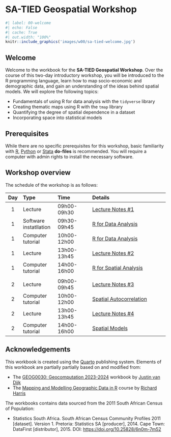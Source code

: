 # SA-TIED Geospatial Workshop {.unnumbered}

```r
#| label: 00-welcome
#| echo: False
#| cache: True
#| out.width: "100%"
knitr::include_graphics('images/w00/sa-tied-welcome.jpg') 
```

## Welcome {.unnumbered}
Welcome to the workbook for the **SA-TIED Geospatial Workshop**. Over the course of this two-day introductory workshop, you will be introduced to the R programming language, learn how to map socio-economic and demographic data, and gain an understanding of the ideas behind spatial models. We will explore the following topics:

- Fundamentals of using R for data analysis with the `tidyverse` library
- Creating thematic maps using R with the `tmap` library
- Quantifying the degree of spatial dependence in a dataset
- Incorporating space into statistical models

## Prerequisites {.unnumbered}
While there are no specific prerequisites for this workshop, basic familiarity with [R](https://www.r-project.org/), [Python](https://www.python.org/downloads/) or [Stata](https://www.stata.com/) **do-files** is recommended. You will require a computer with admin rights to install the necessary software.

## Workshop overview {.unnumbered}
The schedule of the workshop is as follows:

| Day  | Type                     | Time        | Details
| :-:  |:------                   |:------      | :--------------
| 1    | Lecture                  | 09h00-09h30 | [Lecture Notes #1]({{< var slides.l01 >}}) |
| 1    | Software instatllation   | 09h30-09h45 | [R for Data Analysis]({{< var urls.c01 >}}) |
| 1    | Computer tutorial        | 10h00-12h00 | [R for Data Analysis]({{< var urls.c01 >}}) |
| 1    | Lecture                  | 13h00-13h45 | [Lecture Notes #2]({{< var slides.l02 >}}) | 
| 1    | Computer tutorial        | 14h00-16h00 | [R for Spatial Analysis]({{< var urls.c02 >}}) | 
|      |                          |             | |
| 2    | Lecture                  | 09h00-09h45 | [Lecture Notes #3]({{< var slides.l03 >}}) |
| 2    | Computer tutorial        | 10h00-12h00 | [Spatial Autocorrelation]({{< var urls.c03 >}}) |
| 2    | Lecture                  | 13h00-13h45 | [Lecture Notes #4]({{< var slides.l04 >}}) | 
| 2    | Computer tutorial        | 14h00-16h00 | [Spatial Models]({{< var urls.c04 >}}) | 

## Acknowledgements {.unnumbered}
This workbook is created using the [Quarto](https://quarto.org/) publishing system. Elements of this workbook are partially partially based on and modified from:

- The [GEOG0030: Geocomputation 2023-2024](https://jtvandijk.github.io/GEOG0030_20232024/) workbook by [Justin van Dijk](https://www.mappingdutchman.com)
- The [Mapping and Modelling Geographic Data in R](https://profrichharris.github.io/MandM/) course by [Richard Harris](https://profrichharris.github.io/)

The workbooks contains data sourced from the 2011 South African Census of Population:

- Statistics South Africa. South African Census Community Profiles 2011 [dataset]. Version 1. Pretoria: Statistics SA [producer], 2014. Cape Town: DataFirst [distributor], 2015. DOI: [https://doi.org/10.25828/6n0m-7m52](https://doi.org/10.25828/6n0m-7m52)
